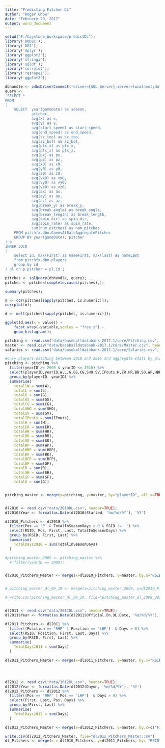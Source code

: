 ```yaml
---
title: "Predicting Pitcher DL"
author: "Roger Chow"
date: "February 20, 2017"
output: word_document
---
```


```r
setwd("F:/Capstone_Workspace/predictDL");
library('RODBC');
library('DBI');
library('dplyr');
library('ggplot2');
library('stringi');
library('sqldf');
library('corrplot');
library('reshape2');
library('ggplot2');
```

```r
dbhandle <- odbcDriverConnect('driver={SQL Server};server=localhost;database=PitchFx;trusted_connection=true');
query <-
'SELECT *
FROM
(
	SELECT	year(gameDate) as season, 
			pitcher, 
			avg(x) as x, 
			avg(y) as y, 
			avg(start_speed) as start_speed,
			avg(end_speed) as end_speed,
			avg(sz_top) as sz_top,
			avg(sz_bot) as sz_bot,
			avg(pfx_x) as pfx_x,
			avg(pfx_z) as pfx_z,
			avg(px) as px,
			avg(pz) as pz,
			avg(x0) as x0,
			avg(y0) as y0,
			avg(z0) as z0,
			avg(vx0) as vx0,
			avg(vy0) as vy0,
			avg(vz0) as vz0,
			avg(ax) as ax,
			avg(ay) as ay,
			avg(az) as az,
			avg(break_y) as break_y,
			avg(break_angle) as break_angle,
			avg(break_length) as break_length,
			avg(spin_dir) as spin_dir,
			avg(spin_rate) as spin_rate,
			sum(num_pitches) as num_pitches
	FROM pitchfx.dbo.GamesAtBatsAggregatePitches 
	GROUP BY year(gameDate), pitcher
) p
INNER JOIN 
(
	select id, max(First) as nameFirst, max(last) as nameLast
	from pitchfx.dbo.players
	group by id
) pl on p.pitcher = pl.id';

pitches <- sqlQuery(dbhandle, query);
pitches <- pitches[complete.cases(pitches),];


```
```r
summary(pitches);
```

```r
m <- cor(pitches[sapply(pitches, is.numeric)]);
corrplot(m);
```


```r
d <- melt(pitches[sapply(pitches, is.numeric)]);

ggplot(d,aes(x = value)) + 
    facet_wrap(~variable,scales = "free_x") + 
    geom_histogram();

```

```r
pitching <- read.csv("data/baseballdatabank-2017.1/core/Pitching.csv", header=TRUE);
master <- read.csv("data/baseballdatabank-2017.1/core/Master.csv", header =TRUE);
salaries <- read.csv("data/baseballdatabank-2017.1/core/Salaries.csv", header =TRUE);

#only players pitching between 2010 and 2016 and aggregate stats by playerID and year
pitching <- pitching %>%
  filter(yearID >= 2009 & yearID <= 2016) %>%
  select(playerID,yearID,W,L,G,GS,CG,SHO,SV,IPouts,H,ER,HR,BB,SO,WP,HBP,BK,BFP,GF,R,SH,SF,G) %>%
  group_by(playerID, yearID) %>%
  summarise(
    totallW = sum(W),
    totalL = sum(L),
    totalG = sum(G),
    totalGS = sum(GS),
    totalCG = sum(CG),
    totalSHO = sum(SHO),
    totalSV = sum(SV),
    totalIPouts = sum(IPouts),
    totalH = sum(H),
    totalER = sum(ER),
    totalHR = sum(HR),
    totalBB = sum(BB),
    totalSO = sum(SO),
    totalWP = sum(WP),
    totalHBP = sum(HBP),
    totalBK = sum(BK),
    totalBFP = sum(BFP),
    totalGF = sum(GF),
    totalR = sum(R),
    totalSH = sum(SH),
    totalSF = sum(SF),
    totalG = sum(G))


pitching_master <- merge(x=pitching, y=master, by="playerID", all.x=TRUE);



```


```r

dl2010 <- read.csv("data/2010DL.csv", header=TRUE);
dl2010$Year <- format(as.Date(dl2010$Started, '%m/%d/%Y'), '%Y')

dl2010_Pitchers <- dl2010 %>% 
  filter(Pos == 'P' & TotalInSeasonDays > 0 & RSID != '') %>%
  select(RSID, Pos, First, Last, TotalInSeasonDays) %>%
  group_by(RSID, First, Last) %>%
  summarise(
    TotalDays2010 = sum(TotalInSeasonDays)
  )

#pitching_master_2009 <- pitching_master %>%
  # filter(yearID == 2009);


dl2010_Pitchers_Master <- merge(x=dl2010_Pitchers, y=master, by.x="RSID", by.y="retroID", all.x = TRUE, all.y=FALSE)


# pitching_master_dl_09_10 <- merge(x=pitching_master_2009, y=dl2010_Pitchers, by.x="retroID", by.y="RSID", all.x = TRUE, all.y=TRUE)

# write.csv(pitching_master_dl_09_10, file="pitching_master_dl_2009_2010.csv")


dl2011 <- read.csv("data/2011DL.csv", header=TRUE);
dl2011$Year <- format(as.Date(dl2011$Official.On.DL.Date, '%m/%d/%Y'), '%Y')

dl2011_Pitchers <- dl2011 %>% 
  filter((Position == 'RHP' | Position == 'LHP')  & Days > 0) %>%
  select(RSID, Position, First, Last, Days) %>%
  group_by(RSID, First, Last) %>%
  summarise(
    TotalDays2011 = sum(Days)
  )

dl2011_Pitchers_Master <- merge(x=dl2011_Pitchers, y=master, by.x="RSID", by.y="retroID", all.x = TRUE, all.y=FALSE)




dl2012 <- read.csv("data/2012DL.csv", header=TRUE);
dl2012$Year <- format(as.Date(dl2012$Dayon, '%m/%d/%Y'), '%Y')
dl2012_Pitchers <- dl2012 %>% 
  filter((Pos == 'RHP' | Pos == 'LHP')  & Days > 0) %>%
  select(First, Last, Pos, Days) %>%
  group_by(First, Last) %>%
  summarise(
    TotalDays2012 = sum(Days)
  )

dl2012_Pitchers_Master <- merge(x=dl2012_Pitchers, y=master, by.x=c("First", "Last"), by.y=c("nameFirst", "nameLast"), all.x = TRUE, all.y=FALSE)

write.csv(dl2012_Pitchers_Master, file="dl2012_Pitchers_Master.csv")
dl_Pitchers <- merge(x = dl2010_Pitchers, y=dl2011_Pitchers, by= "RSID", all=TRUE)

```